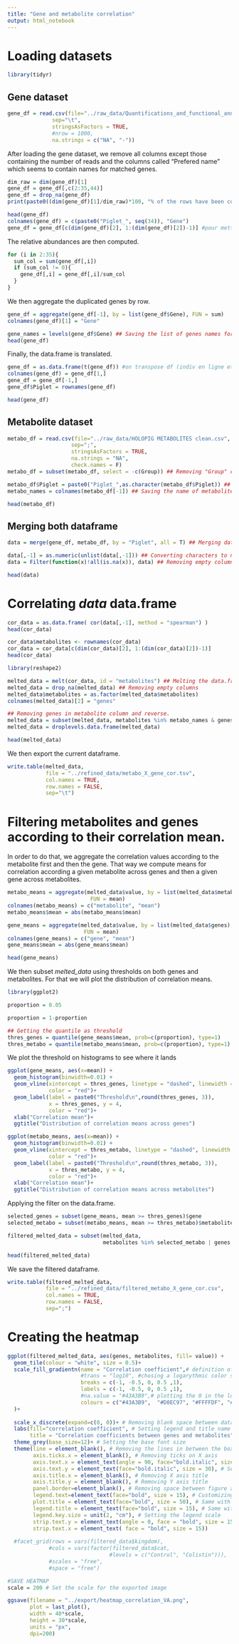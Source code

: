 ```yaml
---
title: "Gene and metabolite correlation"
output: html_notebook
---
```


# Loading datasets

```r
library(tidyr)
```

## Gene dataset

```r
gene_df = read.csv(file="../raw_data/Quantifications_and_functional_annotations.tsv",
              sep="\t",
              stringsAsFactors = TRUE,
              #nrow = 1000,
              na.strings = c("NA", "-"))
```

After loading the gene dataset, we remove all columns except those containing the number of reads and the columns called "Prefered name" which seems to contain names for matched genes.

```r
dim_raw = dim(gene_df)[1]
gene_df = gene_df[,c(2:35,44)]
gene_df = drop_na(gene_df)
print(paste0((dim(gene_df)[1]/dim_raw)*100, "% of the rows have been conserved (",dim(gene_df)[1],")"))

head(gene_df)
colnames(gene_df) = c(paste0("Piglet_", seq(34)), "Gene")
gene_df = gene_df[c(dim(gene_df)[2], 1:(dim(gene_df)[2])-1)] #pour mettre la colonne gène à gauche.
```

The relative abundances are then computed.

```r
for (i in 2:35){
  sum_col = sum(gene_df[,i])
  if (sum_col != 0){
    gene_df[,i] = gene_df[,i]/sum_col
  }
}
```

We then aggregate the duplicated genes by row.

```r
gene_df = aggregate(gene_df[-1], by = list(gene_df$Gene), FUN = sum)
colnames(gene_df)[1] = "Gene"

gene_names = levels(gene_df$Gene) ## Saving the list of genes names for later
head(gene_df)
```

Finally, the data.frame is translated.

```r
gene_df = as.data.frame(t(gene_df)) #on transpose df (indiv en ligne et genes en colonne)
colnames(gene_df) = gene_df[1,]
gene_df = gene_df[-1,]
gene_df$Piglet = rownames(gene_df)

head(gene_df)
```

## Metabolite dataset

```r
metabo_df = read.csv(file="../raw_data/HOLOPIG METABOLITES clean.csv",
                    sep=";",
                    stringsAsFactors = TRUE,
                    na.strings = "NA",
                    check.names = F)
metabo_df = subset(metabo_df, select = -c(Group)) ## Removing "Group" column

metabo_df$Piglet = paste0("Piglet_",as.character(metabo_df$Piglet)) ## Renaming piglets
metabo_names = colnames(metabo_df[-1]) ## Saving the name of metabolites for later

head(metabo_df)
```

## Merging both dataframe

```r
data = merge(gene_df, metabo_df, by = "Piglet", all = T) ## Merging dataframes by the name of the piglet.

data[,-1] = as.numeric(unlist(data[,-1])) ## Converting characters to numeric
data = Filter(function(x)!all(is.na(x)), data) ## Removing empty columns

head(data)
```

# Correlating *data* data.frame

```r
cor_data = as.data.frame( cor(data[,-1], method = "spearman") )
head(cor_data)
```

```r
cor_data$metabolites <- rownames(cor_data)
cor_data = cor_data[c(dim(cor_data)[2], 1:(dim(cor_data)[2])-1)]
head(cor_data)
```

```r
library(reshape2)

melted_data = melt(cor_data, id = "metabolites") ## Melting the data.frame
melted_data = drop_na(melted_data) ## Removing empty columns
melted_data$metabolites = as.factor(melted_data$metabolites) 
colnames(melted_data)[2] = "genes"

## Removing genes in metabolite column and reverse.
melted_data = subset(melted_data, metabolites %in% metabo_names & genes %in% gene_names)
melted_data = droplevels.data.frame(melted_data)

head(melted_data)
```

We then export the current dataframe.

```r
write.table(melted_data, 
            file = "../refined_data/metabo_X_gene_cor.tsv",
            col.names = TRUE,
            row.names = FALSE,
            sep="\t")
```

# Filtering metabolites and genes according to their correlation mean.

In order to do that, we aggregate the correlation values according to the metabolite first and then the gene. That way we compute means for correlation according a given metabolite across genes and then a given gene across metabolites.

```r
metabo_means = aggregate(melted_data$value, by = list(melted_data$metabolites),
                          FUN = mean)
colnames(metabo_means) = c("metabolite", "mean")
metabo_means$mean = abs(metabo_means$mean)

gene_means = aggregate(melted_data$value, by = list(melted_data$genes),
                        FUN = mean)
colnames(gene_means) = c("gene", "mean")
gene_means$mean = abs(gene_means$mean)

head(gene_means)
```

We then subset *melted_data* using thresholds on both genes and metabolites. For that we will plot the distribution of correlation means.

```r
library(ggplot2)

proportion = 0.05

proportion = 1-proportion

## Getting the quantile as threshold
thres_genes = quantile(gene_means$mean, prob=c(proportion), type=1)
thres_metabo = quantile(metabo_means$mean, prob=c(proportion), type=1)
```

We plot the threshold on histograms to see where it lands

```r
ggplot(gene_means, aes(x=mean)) + 
  geom_histogram(binwidth=0.01) +
  geom_vline(xintercept = thres_genes, linetype = "dashed", linewidth = 1.5, 
             color = "red")+
  geom_label(label = paste0("Threshold\n",round(thres_genes, 3)), 
             x = thres_genes, y = 4, 
             color = "red")+
  xlab("Correlation mean")+
  ggtitle("Distribution of correlation means across genes")
```

```r
ggplot(metabo_means, aes(x=mean)) + 
  geom_histogram(binwidth=0.01) +
  geom_vline(xintercept = thres_metabo, linetype = "dashed", linewidth = 1.5, 
             color = "red")+
  geom_label(label = paste0("Threshold\n",round(thres_metabo, 3)), 
             x = thres_metabo, y = 4, 
             color = "red")+
  xlab("Correlation mean")+
  ggtitle("Distribution of correlation means across metabolites")
```

Applying the filter on the data.frame.

```r
selected_genes = subset(gene_means, mean >= thres_genes)$gene
selected_metabo = subset(metabo_means, mean >= thres_metabo)$metabolite

filtered_melted_data = subset(melted_data, 
                              metabolites %in% selected_metabo | genes %in% selected_genes)

head(filtered_melted_data)
```

We save the filtered dataframe.

```r
write.table(filtered_melted_data, 
            file = "../refined_data/filtered_metabo_X_gene_cor.csv",
            col.names = TRUE,
            row.names = FALSE,
            sep=";")
```

# Creating the heatmap

```r
ggplot(filtered_melted_data, aes(genes, metabolites, fill= value)) +
  geom_tile(colour = "white", size = 0.5)+
  scale_fill_gradientn(name = "Correlation coefficient",# definition of the color gradient.
                       #trans = "log10", #chosing a logarythmic color scale
                       breaks = c(-1, -0.5, 0, 0.5 ,1), 
                       labels = c(-1, -0.5, 0, 0.5 ,1),
                       #na.value = "#43A3B9",# plotting the 0 in the lowest color of the gradient
                       colours = c("#43A3B9",  "#D0EC97", "#FFFFDF", "#FD945D", "#DC4E51", "#370303"),
  )+
  
  scale_x_discrete(expand=c(0, 0))+ # Removing blank space between data and X axis
  labs(fill="correlation coefficient", # Setting legend and title name
       title = "Correlation coefficients between genes and metabolites")+
  theme_grey(base_size=12)+ # Setting the base font size
  theme(line = element_blank(), # Removing the lines in between the boxes
        axis.ticks.x = element_blank(), # Removing ticks on X axis
        axis.text.x = element_text(angle = 90, face="bold.italic", size = 30), # Removing X labels
        axis.text.y = element_text(face="bold.italic", size = 30), # Setting Y labels to bold
        axis.title.x = element_blank(), # Removing X axis title
        axis.title.y = element_blank(), # Removing Y axis title
        panel.border=element_blank(), # Removing space between figure and panel
        legend.text=element_text(face="bold", size = 15), # Customizing legend font
        plot.title = element_text(face="bold", size = 50), # Same with main title
        legend.title = element_text(face="bold", size = 15), # Same with legend
        legend.key.size = unit(2, "cm"), # Setting the legend scale
        strip.text.y = element_text(angle = 0, face = "bold", size = 15),
        strip.text.x = element_text( face = "bold", size = 15))
        
  #facet_grid(rows = vars(filtered_data$kingdom), 
             #cols = vars(factor(filtered_data$cat, 
                                #levels = c("Control", "Colistin"))),
             #scales = "free",
             #space = "free")

#SAVE HEATMAP  
scale = 200 # Set the scale for the exported image

ggsave(filename = "../export/heatmap_correlation_VA.png",
       plot = last_plot(),
       width = 40*scale,
       height = 30*scale,
       units = "px",
       dpi=200)
```
